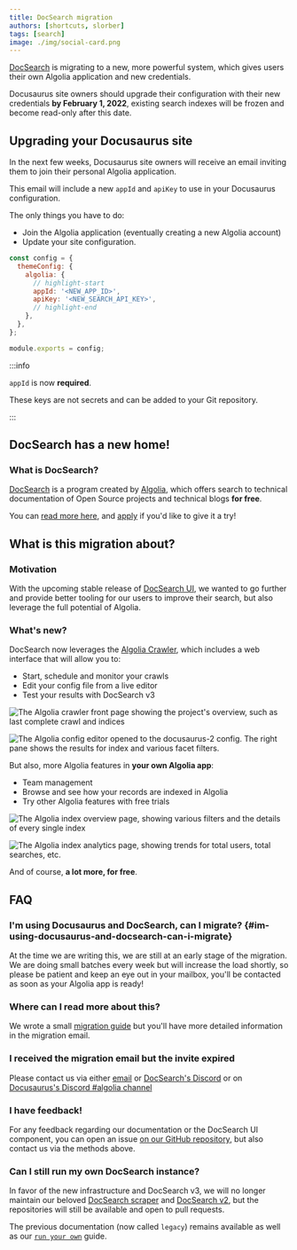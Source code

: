 ```yaml
---
title: DocSearch migration
authors: [shortcuts, slorber]
tags: [search]
image: ./img/social-card.png
---
```


[DocSearch](https://docsearch.algolia.com/) is migrating to a new, more powerful system, which gives users their own Algolia application and new credentials.

Docusaurus site owners should upgrade their configuration with their new credentials **by February 1, 2022**, existing search indexes will be frozen and become read-only after this date.

<!--truncate-->

## Upgrading your Docusaurus site

In the next few weeks, Docusaurus site owners will receive an email inviting them to join their personal Algolia application.

This email will include a new `appId` and `apiKey` to use in your Docusaurus configuration.

The only things you have to do:

- Join the Algolia application (eventually creating a new Algolia account)
- Update your site configuration.

```js title="docusaurus.config.js"
const config = {
  themeConfig: {
    algolia: {
      // highlight-start
      appId: '<NEW_APP_ID>',
      apiKey: '<NEW_SEARCH_API_KEY>',
      // highlight-end
    },
  },
};

module.exports = config;
```

:::info

`appId` is now **required**.

These keys are not secrets and can be added to your Git repository.

:::

## DocSearch has a new home!

### What is DocSearch?

[DocSearch](https://docsearch.algolia.com/) is a program created by [Algolia](http://algolia.com/), which offers search to technical documentation of Open Source projects and technical blogs **for free**.

You can [read more here](https://docsearch.algolia.com/docs/what-is-docsearch/), and [apply](https://docsearch.algolia.com/apply) if you'd like to give it a try!

## What is this migration about?

### Motivation

With the upcoming stable release of [DocSearch UI](https://docsearch.algolia.com/docs/DocSearch-v3), we wanted to go further and provide better tooling for our users to improve their search, but also leverage the full potential of Algolia.

### What's new?

DocSearch now leverages the [Algolia Crawler](https://www.algolia.com/products/search-and-discovery/crawler/), which includes a web interface that will allow you to:

- Start, schedule and monitor your crawls
- Edit your config file from a live editor
- Test your results with DocSearch v3

![The Algolia crawler front page showing the project's overview, such as last complete crawl and indices](./img/crawler-overview.png)

![The Algolia config editor opened to the docusaurus-2 config. The right pane shows the results for index and various facet filters.](./img/editor.png)

But also, more Algolia features in **your own Algolia app**:

- Team management
- Browse and see how your records are indexed in Algolia
- Try other Algolia features with free trials

![The Algolia index overview page, showing various filters and the details of every single index](./img/index-overview.png)

![The Algolia index analytics page, showing trends for total users, total searches, etc.](./img/index-analytics.png)

And of course, **a lot more, for free**.

## FAQ

### I'm using Docusaurus and DocSearch, can I migrate? {#im-using-docusaurus-and-docsearch-can-i-migrate}

At the time we are writing this, we are still at an early stage of the migration. We are doing small batches every week but will increase the load shortly, so please be patient and keep an eye out in your mailbox, you'll be contacted as soon as your Algolia app is ready!

### Where can I read more about this?

We wrote a small [migration guide](https://docsearch.algolia.com/docs/migrating-from-legacy) but you'll have more detailed information in the migration email.

### I received the migration email but the invite expired

Please contact us via either [email](mailto:docsearch@algolia.com) or [DocSearch's Discord](https://discord.gg/bRTacwYrfX) or on [Docusaurus's Discord #algolia channel](https://discordapp.com/invite/docusaurus)

### I have feedback!

For any feedback regarding our documentation or the DocSearch UI component, you can open an issue [on our GitHub repository](https://github.com/algolia/docsearch/issues), but also contact us via the methods above.

### Can I still run my own DocSearch instance?

In favor of the new infrastructure and DocSearch v3, we will no longer maintain our beloved [DocSearch scraper](https://github.com/algolia/docsearch-scraper) and [DocSearch v2](https://github.com/algolia/docsearch/tree/master), but the repositories will still be available and open to pull requests.

The previous documentation (now called `legacy`) remains available as well as our [`run your own`](https://docsearch.algolia.com/docs/legacy/run-your-own) guide.
